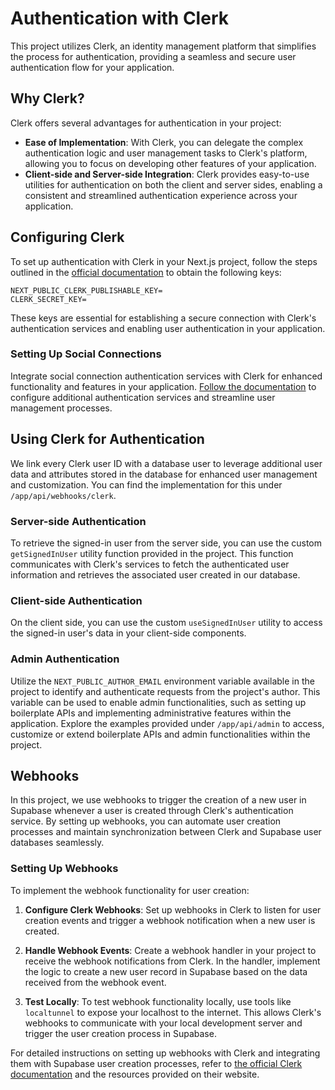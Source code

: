 # Authentication with Clerk

This project utilizes Clerk, an identity management platform that simplifies the process for authentication, providing a seamless and secure user authentication flow for your application.

## Why Clerk?

Clerk offers several advantages for authentication in your project:

-   **Ease of Implementation**: With Clerk, you can delegate the complex authentication logic and user management tasks to Clerk's platform, allowing you to focus on developing other features of your application.
-   **Client-side and Server-side Integration**: Clerk provides easy-to-use utilities for authentication on both the client and server sides, enabling a consistent and streamlined authentication experience across your application.

## Configuring Clerk

To set up authentication with Clerk in your Next.js project, follow the steps outlined in the [official documentation](https://clerk.com/docs/quickstarts/nextjs#set-your-environment-variables) to obtain the following keys:

```
NEXT_PUBLIC_CLERK_PUBLISHABLE_KEY=
CLERK_SECRET_KEY=
```

These keys are essential for establishing a secure connection with Clerk's authentication services and enabling user authentication in your application.

### Setting Up Social Connections

Integrate social connection authentication services with Clerk for enhanced functionality and features in your application. [Follow the documentation](https://clerk.com/docs/authentication/social-connections/overview) to configure additional authentication services and streamline user management processes.

## Using Clerk for Authentication

We link every Clerk user ID with a database user to leverage additional user data and attributes stored in the database for enhanced user management and customization. You can find the implementation for this under `/app/api/webhooks/clerk`.

### Server-side Authentication

To retrieve the signed-in user from the server side, you can use the custom `getSignedInUser` utility function provided in the project. This function communicates with Clerk's services to fetch the authenticated user information and retrieves the associated user created in our database.

### Client-side Authentication

On the client side, you can use the custom `useSignedInUser` utility to access the signed-in user's data in your client-side components.

### Admin Authentication

Utilize the `NEXT_PUBLIC_AUTHOR_EMAIL` environment variable available in the project to identify and authenticate requests from the project's author. This variable can be used to enable admin functionalities, such as setting up boilerplate APIs and implementing administrative features within the application.
Explore the examples provided under `/app/api/admin` to access, customize or extend boilerplate APIs and admin functionalities within the project.

## Webhooks 

In this project, we use webhooks to trigger the creation of a new user in Supabase whenever a user is created through Clerk's authentication service. By setting up webhooks, you can automate user creation processes and maintain synchronization between Clerk and Supabase user databases seamlessly.

### Setting Up Webhooks

To implement the webhook functionality for user creation:

1. **Configure Clerk Webhooks**: Set up webhooks in Clerk to listen for user creation events and trigger a webhook notification when a new user is created.

2. **Handle Webhook Events**: Create a webhook handler in your project to receive the webhook notifications from Clerk. In the handler, implement the logic to create a new user record in Supabase based on the data received from the webhook event.

3. **Test Locally**: To test webhook functionality locally, use tools like `localtunnel` to expose your localhost to the internet. This allows Clerk's webhooks to communicate with your local development server and trigger the user creation process in Supabase.

For detailed instructions on setting up webhooks with Clerk and integrating them with Supabase user creation processes, refer to [the official Clerk documentation](https://clerk.com/blog/webhooks-getting-started) and the resources provided on their website.
